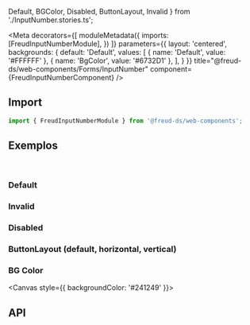   Default,
  BGColor,
  Disabled,
  ButtonLayout,
  Invalid
} from './InputNumber.stories.ts';

<Meta
  decorators={[
    moduleMetadata({
      imports: [FreudInputNumberModule],
    })
  ]}
  parameters={{
    layout: 'centered',
    backgrounds: {
      default: 'Default',
      values: [
        { name: 'Default', value: '#FFFFFF' },
        { name: 'BgColor', value: '#6732D1' },
      ],
    }
  }}
title="@freud-ds/web-components/Forms/InputNumber" component={FreudInputNumberComponent} />

<FreudHeaderComponent
  title="InputNumber"
  description="Input com foco em contagem de numerais."
/>

## <a id="importing"></a>Import

```ts
import { FreudInputNumberModule } from '@freud-ds/web-components';
```

## <a id="exemplos"></a>Exemplos
<br />

### Default
<Canvas>
  <Story story={Default}/>
</Canvas>

### Invalid
<Canvas>
  <Story story={Invalid}/>
</Canvas>

### Disabled
<Canvas>
  <Story story={Disabled}/>
</Canvas>

### ButtonLayout (default, horizontal, vertical)
<Canvas>
  <Story story={ButtonLayout}/>
</Canvas>

### BG Color
<Canvas style={{ backgroundColor: '#241249' }}>
  <Story story={BGColor}/>
</Canvas>

## <a id="api"></a>API

<ArgsTable of={FreudInputNumberComponent} />
